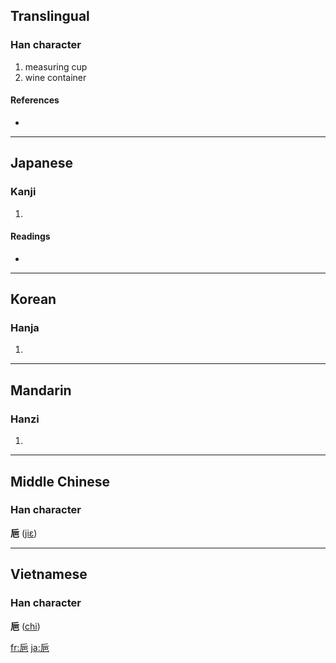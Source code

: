 {{also|卮}}
==Translingual==

===Han character===
{{Han char|rn=49|rad=己|as=04|sn=7|four=|canj=竹一日山 (HMAU)}}

# measuring cup
# wine container

====References====
* {{Han ref|kx=0327.040|dkj=08751|dj=0631.070|hdz=10069.270|uh=5DF5|ud=24053}}

----

==Japanese==

===Kanji===
{{ja-kanji|grade=|rs=己04}}

# {{defn|Japanese}}

====Readings====
* {{ja-readings|on=[[し]] (shi)|kun=[[さかずき]] (sakazuki)}}

----

==Korean==

===Hanja===
{{ko-hanja|hangeul=치|rv=chi|mr=ch'i}}

# {{defn|Korean}}

----

==Mandarin==

===Hanzi===
{{cmn-hanzi|pin=[[zhī]] ([[zhi1]])|wg=chih<sup>1</sup>}}

# {{defn|Mandarin}}

----

==Middle Chinese==
===Han character===
'''巵''' ([[jiɛ]])

----

==Vietnamese==
===Han character===
'''巵''' ([[chi]])

[[fr:巵]]
[[ja:巵]]